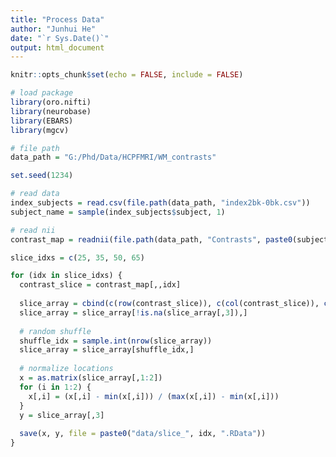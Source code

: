 ```yaml
---
title: "Process Data"
author: "Junhui He"
date: "`r Sys.Date()`"
output: html_document
---
```


```r
knitr::opts_chunk$set(echo = FALSE, include = FALSE)
```

```r
# load package
library(oro.nifti)
library(neurobase)
library(EBARS)
library(mgcv)

# file path
data_path = "G:/Phd/Data/HCPFMRI/WM_contrasts"

set.seed(1234)

# read data
index_subjects = read.csv(file.path(data_path, "index2bk-0bk.csv"))
subject_name = sample(index_subjects$subject, 1)

# read nii
contrast_map = readnii(file.path(data_path, "Contrasts", paste0(subject_name, "_2bk-0bk.nii")))

slice_idxs = c(25, 35, 50, 65)
```

```r
for (idx in slice_idxs) {
  contrast_slice = contrast_map[,,idx]
  
  slice_array = cbind(c(row(contrast_slice)), c(col(contrast_slice)), c(contrast_slice))
  slice_array = slice_array[!is.na(slice_array[,3]),]
  
  # random shuffle
  shuffle_idx = sample.int(nrow(slice_array))
  slice_array = slice_array[shuffle_idx,]
  
  # normalize locations
  x = as.matrix(slice_array[,1:2])
  for (i in 1:2) {
    x[,i] = (x[,i] - min(x[,i])) / (max(x[,i]) - min(x[,i]))
  }
  y = slice_array[,3]
  
  save(x, y, file = paste0("data/slice_", idx, ".RData"))
}
```

